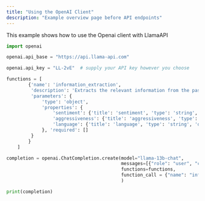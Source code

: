 ```yaml
---
title: "Using the OpenAI Client"
description: "Example overview page before API endpoints"
---
```


This example shows how to use the Openai client with LlamaAPI

```python
import openai

openai.api_base = "https://api.llama-api.com"

openai.api_key = "LL-2vE"  # supply your API key however you choose

functions = [
        {'name': 'information_extraction', 
         'description': 'Extracts the relevant information from the passage.', 
         'parameters': {
             'type': 'object', 
             'properties': {
                 'sentiment': {'title': 'sentiment', 'type': 'string', 'description': 'the sentiment encountered in the passage'}, 
                 'aggressiveness': {'title': 'aggressiveness', 'type': 'integer', 'description': 'a 0-10 score of how aggressive the passage is'}, 
                 'language': {'title': 'language', 'type': 'string', 'description': 'the language of the passage'},
             }, 'required': []
         }
        }
    ]

completion = openai.ChatCompletion.create(model="llama-13b-chat", 
                                          messages=[{"role": "user", "content": "Extract the desired information from the following passage.:\n\nI love you, but not so much!"}], 
                                          functions=functions,
                                          function_call = {"name": "information_extraction"}
                                          )

print(completion)
```
